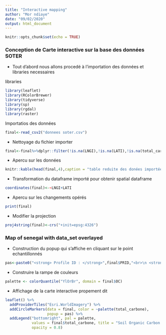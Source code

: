 ```yaml
---
title: "Interactive mapping"
author: "Mor ndiaye"
date: "09/02/2020"
output: html_document
---
```


```r
knitr::opts_chunk$set(echo = TRUE)
```

### Conception de Carte interactive sur la base des données SOTER

- Tout d'abord nous allons procedé à l'importation des données et libraries necessaires

libraries

```r
library(leaflet)
library(RColorBrewer)
library(tidyverse)
library(sp)
library(rgdal)
library(raster)

```


Importatios des données
```r
final<-read_csv2("donnees soter.csv")
```
- Nettoyage du fichier importer
```r
final<-final%>%dplyr::filter(!is.na(LNGI),!is.na(LATI),!is.na(total_carbone))

```

- Apercu sur les données
```r
knitr::kable(head(final,4),caption = "table reduite des donées importées")
```

- Transformation du dataframe importé  pour obtenir  spatial dataframe
```r
coordinates(final)<-~LNGI+LATI
```

- Apercu sur les changements opérés

```r
print(final)
```

- Modifier la projection

```r
proj4string(final)<-crs("+init=epsg:4326")
```

### Map of senegal with data_set overlayed

- Construction du popup qui s'affiche en cliquant sur le point echantillonnés

```r
pas<-paste0("<strong> Profile ID : </strong>",final$PRID,"<br>\n <strong>Carbone Total (%) : </strong>",round(final$total_carbone,3),"<br> \n <strong> Azote Total (%): </stong>",round(final$total_azote,3),"<br>\n<strong> CEC (meq/100g) : </strong>",round(final$CECS,3),"<br>\n<strong> Epaisseur : </stong>",round(final$epais_hor,3),"<br>\n<strong> Munsell Code : </strong>",final$Munshell_col_hud)
```

- Construire la rampe de couleurs

```r
palette <- colorQuantile("YlOrBr", domain = final$OC)
```

- Affichage de la carte interactive  propement dit

```r
leaflet() %>%
  addProviderTiles("Esri.WorldImagery") %>%
  addCircleMarkers(data = final, color = ~palette(total_carbone),
                   popup = pas) %>%
  addLegend("bottomright", pal = palette,
            values = final$total_carbone, title = "Soil Organic Carbon (%) quantiles",
            opacity = 0.8)
```


